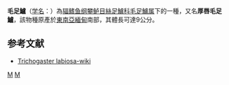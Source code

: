 {{Speciesbox 
| taxon = Trichogaster labiosa
| image = Colisa labiosa m.jpg
| status = NE
| status_system = IUCN3.1
| authority = {{link-en|Francis Day|Francis Day|F. Day}}, 1877
| synonyms = 
* ''Colisa labiosa'' <small>(F. Day, 1877)</small>
* ''Colisa labiosus'' <small>(F. Day, 1877)</small>
}}

'''毛足鱸'''（[[学名|学名]]：{{lang|la|''Trichogaster labiosa''}}）為[[辐鳍鱼纲|辐鳍鱼纲]][[攀鲈目|攀鲈目]][[絲足鱸科|絲足鱸科]][[毛足鱸属|毛足鱸属]]下的一種，又名'''厚唇毛足鱸'''，該物種原產於[[東南亞|東南亞]][[緬甸|緬甸]]南部，其體長可達9公分。

== 参考文献 ==
*[https://en.wikipedia.org/wiki/Thick-lipped_gourami  Trichogaster labiosa-wiki] {{Wayback|url=https://en.wikipedia.org/wiki/Thick-lipped_gourami |date=20161226072839 }}{{En icon}}
{{Taxonbar|from=Q138506}}

[[Category:毛足鱸属|M]]
[[Category:1877年描述的鱼类|M]]